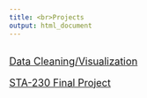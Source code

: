 ```yaml
---
title: <br>Projects
output: html_document
---
```

<br>
<font size="4">[Data Cleaning/Visualization](content/230midterm.html)

<font size="4">[STA-230 Final Project](content/230final.html)

